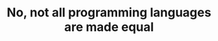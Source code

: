 ---
title: 'No, not all programming languages are made equal'
createDate: '2022-09-16T18:39:19.991Z'
updateDate: '2022-09-16T18:39:19.991Z'
thumbnail: https://images.unsplash.com/photo-1508507110059-a4b6a4013eb7?ixlib=rb-1.2.1&ixid=MnwxMjA3fDB8MHxwaG90by1wYWdlfHx8fGVufDB8fHx8&auto=format&fit=crop&w=1470&q=80
description: 'The story of how my dream programming language has evolved over the years, from a C# tree-walking interpreter, to a WebAssembly compiled language.'
tags:
  - discussion
  - programming
  - argument
  - proglang
  - queso
  - bytecode
  - interpreter
---